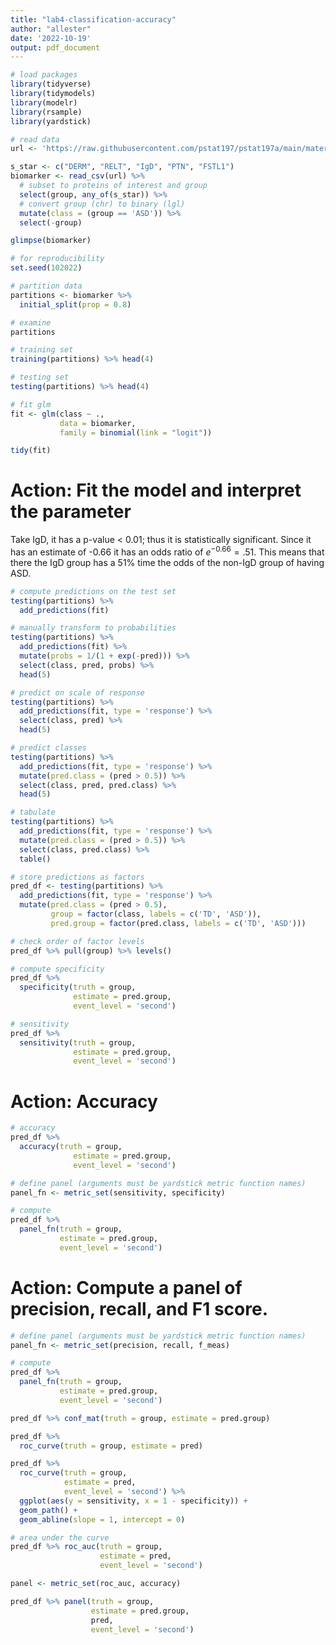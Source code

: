 ```yaml
---
title: "lab4-classification-accuracy"
author: "allester"
date: '2022-10-19'
output: pdf_document
---
```


```r
# load packages
library(tidyverse)
library(tidymodels)
library(modelr)
library(rsample)
library(yardstick)

# read data
url <- 'https://raw.githubusercontent.com/pstat197/pstat197a/main/materials/labs/lab4-logistic/data/biomarker_clean.csv'

s_star <- c("DERM", "RELT", "IgD", "PTN", "FSTL1")
biomarker <- read_csv(url) %>%
  # subset to proteins of interest and group
  select(group, any_of(s_star)) %>%
  # convert group (chr) to binary (lgl)
  mutate(class = (group == 'ASD')) %>%
  select(-group)
```

```r
glimpse(biomarker)
```

```r
# for reproducibility
set.seed(102022)

# partition data
partitions <- biomarker %>%
  initial_split(prop = 0.8)

# examine
partitions
```

```r
# training set
training(partitions) %>% head(4)
```

```r
# testing set
testing(partitions) %>% head(4)
```

```r
# fit glm
fit <- glm(class ~ ., 
           data = biomarker, 
           family = binomial(link = "logit"))
```

```r
tidy(fit)
```

# Action: Fit the model and interpret the parameter

Take IgD, it has a p-value < 0.01; thus it is statistically significant. Since it has an estimate of -0.66 it has an odds ratio of $e^{-0.66} = .51$. This means that there the IgD group has a 51%
time the odds of the non-IgD group of having ASD.

```r
# compute predictions on the test set
testing(partitions) %>%
  add_predictions(fit)
```

```r
# manually transform to probabilities
testing(partitions) %>%
  add_predictions(fit) %>%
  mutate(probs = 1/(1 + exp(-pred))) %>%
  select(class, pred, probs) %>%
  head(5)
```

```r
# predict on scale of response
testing(partitions) %>%
  add_predictions(fit, type = 'response') %>%
  select(class, pred) %>%
  head(5)
```

```r
# predict classes
testing(partitions) %>%
  add_predictions(fit, type = 'response') %>%
  mutate(pred.class = (pred > 0.5)) %>%
  select(class, pred, pred.class) %>%
  head(5)
```

```r
# tabulate
testing(partitions) %>%
  add_predictions(fit, type = 'response') %>%
  mutate(pred.class = (pred > 0.5)) %>%
  select(class, pred.class) %>%
  table()
```

```r
# store predictions as factors
pred_df <- testing(partitions) %>%
  add_predictions(fit, type = 'response') %>%
  mutate(pred.class = (pred > 0.5),
         group = factor(class, labels = c('TD', 'ASD')),
         pred.group = factor(pred.class, labels = c('TD', 'ASD'))) 

# check order of factor levels
pred_df %>% pull(group) %>% levels()
```

```r
# compute specificity
pred_df %>%
  specificity(truth = group, 
              estimate = pred.group,
              event_level = 'second')
```

```r
# sensitivity
pred_df %>%
  sensitivity(truth = group,
              estimate = pred.group,
              event_level = 'second')
```
# Action: Accuracy

```r
# accuracy
pred_df %>%
  accuracy(truth = group,
              estimate = pred.group,
              event_level = 'second')
```

```r
# define panel (arguments must be yardstick metric function names)
panel_fn <- metric_set(sensitivity, specificity)

# compute
pred_df %>%
  panel_fn(truth = group,
           estimate = pred.group,
           event_level = 'second')
```

# Action: Compute a panel of precision, recall, and F1 score.

```r
# define panel (arguments must be yardstick metric function names)
panel_fn <- metric_set(precision, recall, f_meas)

# compute
pred_df %>%
  panel_fn(truth = group,
           estimate = pred.group,
           event_level = 'second')
```

```r
pred_df %>% conf_mat(truth = group, estimate = pred.group)
```

```r
pred_df %>%
  roc_curve(truth = group, estimate = pred)
```

```r
pred_df %>%
  roc_curve(truth = group, 
            estimate = pred,
            event_level = 'second') %>%
  ggplot(aes(y = sensitivity, x = 1 - specificity)) +
  geom_path() +
  geom_abline(slope = 1, intercept = 0)
```

```r
# area under the curve
pred_df %>% roc_auc(truth = group, 
                    estimate = pred,
                    event_level = 'second')
```

```r
panel <- metric_set(roc_auc, accuracy) 

pred_df %>% panel(truth = group,
                  estimate = pred.group,
                  pred,
                  event_level = 'second')
```

